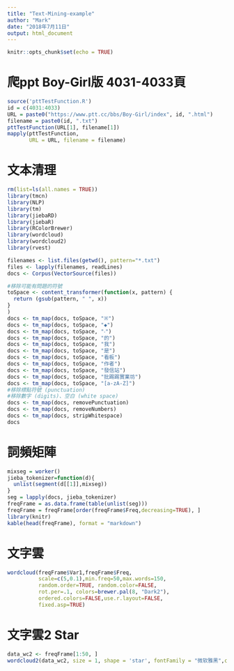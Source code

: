 ```yaml
---
title: "Text-Mining-example"
author: "Mark"
date: "2018年7月11日"
output: html_document
---
```


```r
knitr::opts_chunk$set(echo = TRUE)
```

# 爬ppt Boy-Girl版 4031-4033頁
```r
source('pttTestFunction.R')
id = c(4031:4033)
URL = paste0("https://www.ptt.cc/bbs/Boy-Girl/index", id, ".html")
filename = paste0(id, ".txt")
pttTestFunction(URL[1], filename[1])
mapply(pttTestFunction, 
       URL = URL, filename = filename)
```

# 文本清理
```r
rm(list=ls(all.names = TRUE))
library(tmcn)
library(NLP)
library(tm)
library(jiebaRD)
library(jiebaR)
library(RColorBrewer)
library(wordcloud)
library(wordcloud2)
library(rvest)

filenames <- list.files(getwd(), pattern="*.txt")
files <- lapply(filenames, readLines)
docs <- Corpus(VectorSource(files))

#移除可能有問題的符號
toSpace <- content_transformer(function(x, pattern) {
  return (gsub(pattern, " ", x))
}
)
docs <- tm_map(docs, toSpace, "※")
docs <- tm_map(docs, toSpace, "◆")
docs <- tm_map(docs, toSpace, "‧")
docs <- tm_map(docs, toSpace, "的")
docs <- tm_map(docs, toSpace, "我")
docs <- tm_map(docs, toSpace, "是")
docs <- tm_map(docs, toSpace, "看板")
docs <- tm_map(docs, toSpace, "作者")
docs <- tm_map(docs, toSpace, "發信站")
docs <- tm_map(docs, toSpace, "批踢踢實業坊")
docs <- tm_map(docs, toSpace, "[a-zA-Z]")
#移除標點符號 (punctuation)
#移除數字 (digits)、空白 (white space)
docs <- tm_map(docs, removePunctuation)
docs <- tm_map(docs, removeNumbers)
docs <- tm_map(docs, stripWhitespace)
docs
```

# 詞頻矩陣
```r
mixseg = worker()
jieba_tokenizer=function(d){
  unlist(segment(d[[1]],mixseg))
}
seg = lapply(docs, jieba_tokenizer)
freqFrame = as.data.frame(table(unlist(seg)))
freqFrame = freqFrame[order(freqFrame$Freq,decreasing=TRUE), ]
library(knitr)
kable(head(freqFrame), format = "markdown")
```

# 文字雲
```r
wordcloud(freqFrame$Var1,freqFrame$Freq,
          scale=c(5,0.1),min.freq=50,max.words=150,
          random.order=TRUE, random.color=FALSE, 
          rot.per=.1, colors=brewer.pal(8, "Dark2"),
          ordered.colors=FALSE,use.r.layout=FALSE,
          fixed.asp=TRUE)
```

# 文字雲2 Star
```r
data_wc2 <- freqFrame[1:50, ]
wordcloud2(data_wc2, size = 1, shape = 'star', fontFamily = "微软雅黑",color = "random-light", backgroundColor = "gary")
```

